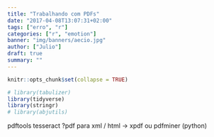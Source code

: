 ```yaml
---
title: "Trabalhando com PDFs"
date: "2017-04-08T13:07:31+02:00"
tags: ["erro", "r"]
categories: ["r", "emotion"]
banner: "img/banners/aecio.jpg"
author: ["Julio"]
draft: true
summary: ""
---
```


```r
knitr::opts_chunk$set(collapse = TRUE)
```

```r
# library(tabulizer)
library(tidyverse)
library(stringr)
# library(abjutils)
```

pdftools
tesseract
?pdf para xml / html -> xpdf ou pdfminer (python)

